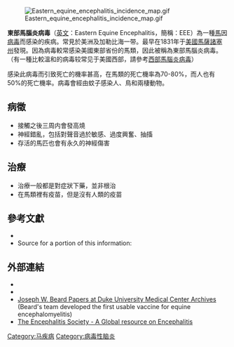 {{request translation|en}}
{{Proofreader needed}}
{{medical}}
{{Virusbox
| image = Eastern equine encephalitis.jpg
| caption = <center>colourised [[Transmission_electron_microscopy|TEM]] [[micrograph|micrograph]] of a [[mosquito|mosquito]] [[salivary_gland|salivary gland]]. The red dots are coloured red. (83,900x magnification)</center>
| virus_group = iv
| parent = Alphavirus
| species = Eastern equine encephalitis virus
}}

[[File:Eastern_equine_encephalitis_incidence_map.gif|thumb]]

'''東部馬腦炎病毒'''（[[英文|英文]]：Eastern Equine Encephalitis，簡稱：EEE）為一種[[馬科|馬]]因[[病毒|病毒]]而感染的疾病。常見於美洲及加勒比海一带。最早在1831年于[[美國|美國]][[馬薩諸塞州|馬薩諸塞州]]發現。因為病毒較常感染美國東部省份的馬類，因此被稱為東部馬腦炎病毒。（有一種比較溫和的病毒较常见于美國西部，請參考[[西部馬腦炎病毒|西部馬腦炎病毒]]）

感染此病毒而引致死亡的機率甚高，在馬類的死亡機率為70-80%，而人也有50%的死亡機率。病毒會經由蚊子感染人、鳥和兩棲動物。

==病徵==
*接觸之後三周内會發高燒
*神經錯亂，包括對聲音過於敏感、過度興奮、抽搐
*存活的馬匹也會有永久的神經傷害

==治療==
*治療一般都是對症狀下藥，並非根治
*在馬類裡有疫苗，但是沒有人類的疫苗

==參考文獻==
{{refbegin}}
*{{cite web |title=Eastern Equine Encephalitis |publisher=Centers for Disease Control and Prevention |url=http://www.cdc.gov/EasternEquineEncephalitis/index.html |access-date=2015-05-29 |archive-date=2021-03-18 |archive-url=https://web.archive.org/web/20210318193152/https://www.cdc.gov/easternequineencephalitis/index.html |dead-url=no }}
*Source for a portion of this information:  {{cite book |author=Evans, Borton, Hintz, Van Vleck |title=The Horse |publisher=W.H. Freeman |location=New York |year=1977 }}
{{refend}}

==外部連結==
*{{cite web |author=Dolce, Laura |title=Arundel mosquitoes test positive for EEE |date=October 10, 2008 |work= |publisher=Seacoastonline.com |url=http://www.seacoastonline.com/articles/20081010-NEWS-81010036 |access-date=2015-05-29 |archive-date=2012-03-08 |archive-url=https://web.archive.org/web/20120308162444/http://www.seacoastonline.com/articles/20081010-NEWS-81010036 |dead-url=no }}
* {{cite web |title=Togaviridae |publisher=Virus Pathogen Database and Analysis Resource (ViPR) |url=http://www.viprbrc.org/brc/home.do?decorator=toga }}{{Dead link|date=2020年6月 |bot=InternetArchiveBot |fix-attempted=yes }}
* [http://archives.mc.duke.edu/mcabeard.html Joseph W. Beard Papers at Duke University Medical Center Archives] {{Wayback|url=http://archives.mc.duke.edu/mcabeard.html |date=20130309072809 }} (Beard's team developed the first usable vaccine for equine encephalomyelitis)
* [http://www.encephalitis.info The Encephalitis Society - A Global resource on Encephalitis] {{Wayback|url=http://www.encephalitis.info/ |date=20210323014531 }}

{{Zoonotic viral diseases}}

{{Taxonbar|from=Q306966}}

[[Category:马疾病|Category:马疾病]]
[[Category:病毒性脑炎|Category:病毒性脑炎]]